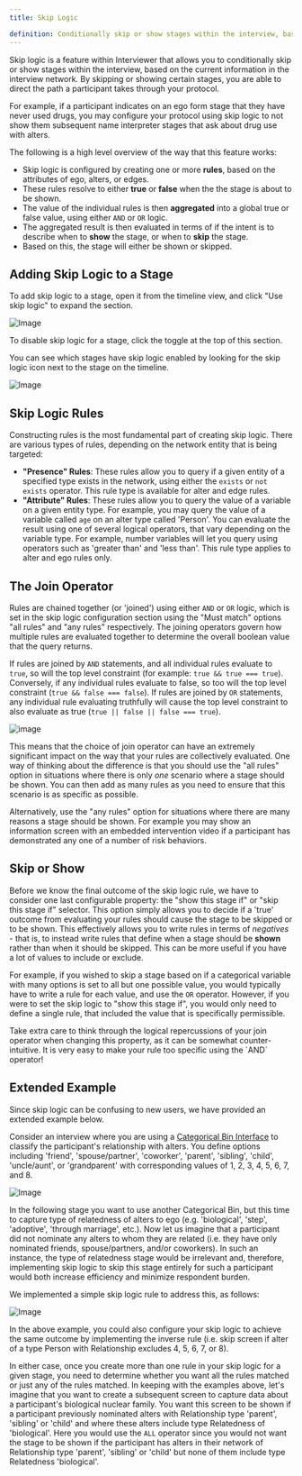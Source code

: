 ```yaml
---
title: Skip Logic

definition: Conditionally skip or show stages within the interview, based on the current information in the interview network.
---
```


Skip logic is a feature within Interviewer that allows you to conditionally skip or show stages within the interview, based on the current information in the interview network. By skipping or showing certain stages, you are able to direct the path a participant takes through your protocol.

For example, if a participant indicates on an ego form stage that they have never used drugs, you may configure your protocol using skip logic to not show them subsequent name interpreter stages that ask about drug use with alters.

The following is a high level overview of the way that this feature works:

- Skip logic is configured by creating one or more **rules**, based on the attributes of ego, alters, or edges.
- These rules resolve to either **true** or **false** when the the stage is about to be shown.
- The value of the individual rules is then **aggregated** into a global true or false value, using either `AND` or `OR` logic.
- The aggregated result is then evaluated in terms of if the intent is to describe when to **show** the stage, or when to **skip** the stage.
- Based on this, the stage will either be shown or skipped.

## Adding Skip Logic to a Stage

To add skip logic to a stage, open it from the timeline view, and click "Use skip logic" to expand the section.

![Image](/assets/img/key-concepts/skip-logic/skip-logic-section.png)

To disable skip logic for a stage, click the toggle at the top of this section.

You can see which stages have skip logic enabled by looking for the skip logic icon next to the stage on the timeline.

![Image](/assets/img/key-concepts/skip-logic/skip-icon.png)

## Skip Logic Rules

Constructing rules is the most fundamental part of creating skip logic. There are various types of rules, depending on the network entity that is being targeted:

- **"Presence" Rules**: These rules allow you to query if a given entity of a specified type exists in the network, using either the `exists` or `not exists` operator. This rule type is available for alter and edge rules.
- **"Attribute" Rules**: These rules allow you to query the value of a variable on a given entity type. For example, you may query the value of a variable called `age` on an alter type called 'Person'. You can evaluate the result using one of several logical operators, that vary depending on the variable type. For example, number variables will let you query using operators such as 'greater than' and 'less than'. This rule type applies to alter and ego rules only.

## The Join Operator

Rules are chained together (or 'joined') using either `AND` or `OR` logic, which is set in the skip logic configuration section using the "Must match" options "all rules" and "any rules" respectively. The joining operators govern how multiple rules are evaluated together to determine the overall boolean value that the query returns.

If rules are joined by `AND` statements, and all individual rules evaluate to `true`, so will the top level constraint (for example: `true && true === true`). Conversely, if any individual rules evaluate to false, so too will the top level constraint (`true && false === false`). If rules are joined by `OR` statements, any individual rule evaluating truthfully will cause the top level constraint to also evaluate as true (`true || false || false === true`).

![image](/assets/img/key-concepts/skip-logic/must-match.png)

This means that the choice of join operator can have an extremely significant impact on the way that your rules are collectively evaluated. One way of thinking about the difference is that you should use the "all rules" option in situations where there is only _one_ scenario where a stage should be shown. You can then add as many rules as you need to ensure that this scenario is as specific as possible.

Alternatively, use the "any rules" option for situations where there are many reasons a stage should be shown. For example you may show an information screen with an embedded intervention video if a participant has demonstrated any one of a number of risk behaviors.

## Skip or Show

Before we know the final outcome of the skip logic rule, we have to consider one last configurable property: the "show this stage if" or "skip this stage if" selector. This option simply allows you to decide if a 'true' outcome from evaluating your rules should cause the stage to be skipped or to be shown. This effectively allows you to write rules in terms of _negatives_ - that is, to instead write rules that define when a stage should be **shown** rather than when it should be skipped. This can be more useful if you have a lot of values to include or exclude.

For example, if you wished to skip a stage based on if a categorical variable with many options is set to all but one possible value, you would typically have to write a rule for each value, and use the `OR` operator. However, if you were to set the skip logic to "show this stage if", you would only need to define a single rule, that included the value that is specifically permissible.

<TipBox>
  Take extra care to think through the logical repercussions of your join
  operator when changing this property, as it can be somewhat counter-intuitive.
  It is very easy to make your rule too specific using the `AND` operator!
</TipBox>

## Extended Example

Since skip logic can be confusing to new users, we have provided an extended example below.

Consider an interview where you are using a [Categorical Bin Interface](../_interface-documentation/categorical-bin.md) to classify the participant's relationship with alters. You define options including 'friend', 'spouse/partner', 'coworker', 'parent', 'sibling', 'child', 'uncle/aunt', or 'grandparent' with corresponding values of 1, 2, 3, 4, 5, 6, 7, and 8.

![Image](/assets/img/key-concepts/skip-logic/categorical-variable.png)

In the following stage you want to use another Categorical Bin, but this time to capture type of relatedness of alters to ego (e.g. 'biological', 'step', 'adoptive', 'through marriage', etc.). Now let us imagine that a participant did not nominate any alters to whom they are related (i.e. they have only nominated friends, spouse/partners, and/or coworkers). In such an instance, the type of relatedness stage would be irrelevant and, therefore, implementing skip logic to skip this stage entirely for such a participant would both increase efficiency and minimize respondent burden.

We implemented a simple skip logic rule to address this, as follows:

![Image](/assets/img/key-concepts/skip-logic/example.png)

In the above example, you could also configure your skip logic to achieve the same outcome by implementing the inverse rule (i.e. skip screen if alter of a type Person with Relationship excludes 4, 5, 6, 7, or 8).

In either case, once you create more than one rule in your skip logic for a given stage, you need to determine whether you want all the rules matched or just any of the rules matched. In keeping with the examples above, let's imagine that you want to create a subsequent screen to capture data about a participant's biological nuclear family. You want this screen to be shown if a participant previously nominated alters with Relationship type 'parent', 'sibling' or 'child' and where these alters include type Relatedness of 'biological'. Here you would use the `ALL` operator since you would not want the stage to be shown if the participant has alters in their network of Relationship type 'parent', 'sibling' or 'child' but none of them include type Relatedness 'biological'.
